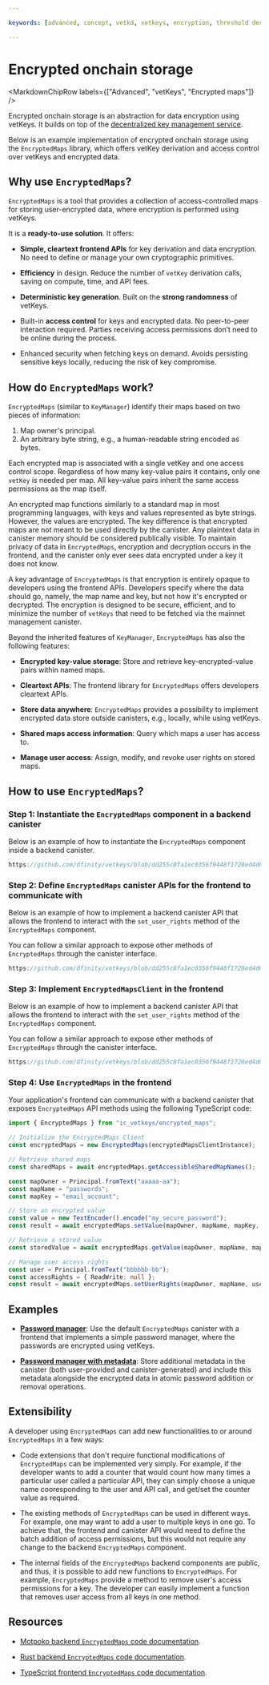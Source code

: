 ```yaml
---

keywords: [advanced, concept, vetkd, vetkeys, encryption, threshold decryption, encrypted threshold key derivation, encrypted maps, dkms, distributed key management service]

---
```



# Encrypted onchain storage

<MarkdownChipRow labels={["Advanced", "vetKeys", "Encrypted maps"]} />

Encrypted onchain storage is an abstraction for data encryption using vetKeys. It builds on top of the [decentralized key management service](/docs/building-apps/network-features/vetkeys/dkms).

Below is an example implementation of encrypted onchain storage using the `EncryptedMaps` library, which offers vetKey derivation and access control over vetKeys and encrypted data.

## Why use `EncryptedMaps`?

`EncryptedMaps` is a tool that provides a collection of access-controlled maps for storing user-encrypted data, where encryption is performed using vetKeys.

It is a **ready-to-use solution**. It offers:

- **Simple, cleartext frontend APIs** for key derivation and data encryption. No need to define or manage your own cryptographic primitives.

- **Efficiency** in design. Reduce the number of `vetKey` derivation calls, saving on compute, time, and API fees.

- **Deterministic key generation**. Built on the **strong randomness** of vetKeys.

- Built-in **access control** for keys and encrypted data. No peer-to-peer interaction required. Parties receiving access permissions don’t need to be online during the process. 

- Enhanced security when fetching keys on demand. Avoids persisting sensitive keys locally, reducing the risk of key compromise.

## How do `EncryptedMaps` work?

`EncryptedMaps` (similar to `KeyManager`) identify their maps based on two pieces of information:
1. Map owner's principal.
2. An arbitrary byte string, e.g., a human-readable string encoded as bytes. 

Each encrypted map is associated with a single vetKey and one access control scope. Regardless of how many key-value pairs it contains, only one `vetKey` is needed per map. All key-value pairs inherit the same access permissions as the map itself.

An encrypted map functions similarly to a standard map in most programming languages, with keys and values represented as byte strings. However, the values are encrypted. The key difference is that encrypted maps are not meant to be used directly by the canister. Any plaintext data in canister memory should be considered publically visible.  To maintain privacy of data in `EncryptedMaps`, encryption and decryption occurs in the frontend, and the canister only ever sees data encrypted under a key it does not know.

A key advantage of `EncryptedMaps` is that encryption is entirely opaque to developers using the frontend APIs. Developers specify where the data should go, namely, the map name and key, but not how it's encrypted or decrypted. The encryption is designed to be secure, efficient, and to minimize the number of `vetKeys` that need to be fetched via the mainnet management canister.

Beyond the inherited features of `KeyManager`, `EncryptedMaps` has also the following features:

- **Encrypted key-value storage**: Store and retrieve key-encrypted-value pairs within named maps.

- **Cleartext APIs**: The frontend library for `EncryptedMaps` offers developers cleartext APIs.

- **Store data anywhere**: `EncryptedMaps` provides a possibility to implement encrypted data store outside canisters, e.g., locally, while using vetKeys.

- **Shared maps access information**: Query which maps a user has access to.

- **Manage user access**: Assign, modify, and revoke user rights on stored maps.

## How to use `EncryptedMaps`?

### Step 1: Instantiate the `EncryptedMaps` component in a backend canister

<AdornedTabs groupId="languages">
<TabItem value="rs" label="Rust" default>

Below is an example of how to instantiate the `EncryptedMaps` component inside a backend canister.

```rust no-repl reference
https://github.com/dfinity/vetkeys/blob/dd255c8fa1ec0356f9448f1728ed4d6a5b736308/backend/rs/canisters/ic_vetkeys_encrypted_maps_canister/src/lib.rs#L1-L38
```

</TabItem>
</AdornedTabs>

### Step 2: Define `EncryptedMaps` canister APIs for the frontend to communicate with

<AdornedTabs groupId="languages">
<TabItem value="rs" label="Rust" default>

Below is an example of how to implement a backend canister API that allows the frontend to interact with the `set_user_rights` method of the `EncryptedMaps` component.

You can follow a similar approach to expose other methods of `EncryptedMaps` through the canister interface.

```rust no-repl reference
https://github.com/dfinity/vetkeys/blob/dd255c8fa1ec0356f9448f1728ed4d6a5b736308/backend/rs/canisters/ic_vetkeys_encrypted_maps_canister/src/lib.rs#L255-L272
```

</TabItem>
</AdornedTabs>

### Step 3: Implement `EncryptedMapsClient` in the frontend

<AdornedTabs groupId="languages">

<TabItem value="ts" label="Typescript" default>

Below is an example of how to implement a backend canister API that allows the frontend to interact with the `set_user_rights` method of the `EncryptedMaps` component.

You can follow a similar approach to expose other methods of `EncryptedMaps` through the canister interface.

```ts no-repl reference
https://github.com/dfinity/vetkeys/blob/dd255c8fa1ec0356f9448f1728ed4d6a5b736308/frontend/ic_vetkeys/src/encrypted_maps/encrypted_maps_canister.ts#L100-L107
```

</TabItem>
</AdornedTabs>

### Step 4: Use `EncryptedMaps` in the frontend

Your application's frontend can communicate with a backend canister that exposes `EncryptedMaps` API methods using the following TypeScript code:

<AdornedTabs groupId="languages">
<TabItem value="ts" label="Typescript" default>


```ts
import { EncryptedMaps } from "ic_vetkeys/encrypted_maps";

// Initialize the EncryptedMaps Client
const encryptedMaps = new EncryptedMaps(encryptedMapsClientInstance);

// Retrieve shared maps
const sharedMaps = await encryptedMaps.getAccessibleSharedMapNames();

const mapOwner = Principal.fromText("aaaaa-aa");
const mapName = "passwords";
const mapKey = "email_account";

// Store an encrypted value
const value = new TextEncoder().encode("my_secure_password");
const result = await encryptedMaps.setValue(mapOwner, mapName, mapKey, value);

// Retrieve a stored value
const storedValue = await encryptedMaps.getValue(mapOwner, mapName, mapKey);

// Manage user access rights
const user = Principal.fromText("bbbbbb-bb");
const accessRights = { ReadWrite: null };
const result = await encryptedMaps.setUserRights(mapOwner, mapName, user, accessRights);
```

</TabItem>
</AdornedTabs>

## Examples

- **[Password manager](https://github.com/dfinity/vetkeys/tree/main/examples/password_manager)**: Use the default `EncryptedMaps` canister with a frontend that implements a simple password manager, where the passwords are encrypted using vetKeys.

- **[Password manager with metadata](https://github.com/dfinity/vetkeys/tree/main/examples/password_manager_with_metadata)**: Store additional metadata in the canister (both user-provided and canister-generated) and include this metadata alongside the encrypted data in atomic password addition or removal operations.


## Extensibility

A developer using `EncryptedMaps` can add new functionalities to or around `EncryptedMaps` in a few ways:

- Code extensions that don't require functional modifications of `EncryptedMaps` can be implemented very simply. For example, if the developer wants to add a counter that would count how many times a particular user called a particular API, they can simply choose a unique name cooresponding to the user and API call, and get/set the counter value as required.

- The existing methods of `EncryptedMaps` can be used in different ways. For example, one may want to add a user to multiple keys in one go. To achieve that, the frontend and canister API would need to define the batch addition of access permissions, but this would not require any change to the backend `EncryptedMaps` component.

- The internal fields of the `EncryptedMaps` backend components are public, and thus, it is possible to add new functions to `EncryptedMaps`. For example, `EncryptedMaps` provide a method to remove user's access permissions for a key. The developer can easily implement a function that removes user access from all keys in one method.

## Resources

- [Motpoko backend `EncryptedMaps` code documentation](https://mops.one/ic-vetkeys/docs/encrypted_maps/EncryptedMaps).

- [Rust backend `EncryptedMaps` code documentation](https://docs.rs/ic-vetkeys/latest/ic_vetkeys/encrypted_maps/struct.EncryptedMaps.html).

- [TypeScript frontend `EncryptedMaps` code documentation](https://dfinity.github.io/vetkeys/classes/_dfinity_vetkeys_encrypted_maps.EncryptedMaps.html).